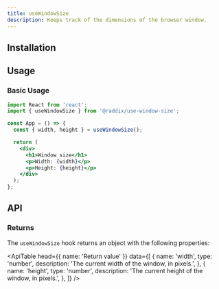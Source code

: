 ```yaml
---
title: useWindowSize
description: Keeps track of the dimensions of the browser window.
---
```


## Installation

<Snippet pkg text='@raddix/use-window-size' />

## Usage

### Basic Usage

```jsx
import React from 'react';
import { useWindowSize } from '@raddix/use-window-size';

const App = () => {
  const { width, height } = useWindowSize();

  return (
    <div>
      <h1>Window size</h1>
      <p>Width: {width}</p>
      <p>Height: {height}</p>
    </div>
  );
};
```

## API

### Returns

The `useWindowSize` hook returns an object with the following properties:

<ApiTable
  head={{
    name: 'Return value'
  }}
  data={[
    {
      name: 'width',
      type: 'number',
      description: 'The current width of the window, in pixels.',
    },
    {
      name: 'height',
      type: 'number',
      description: 'The current height of the window, in pixels.',
    },
  ]}
 />